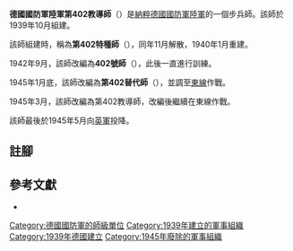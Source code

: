 {{infobox military unit
|unit_name = 德國國防軍陸軍第402特種師<br/>德國國防軍陸軍402號師<br/>德國國防軍陸軍第402替代師<br/>德國國防軍陸軍第402教導師
|image =
|image_size =
|dates = 1939年10月至1945年5月
|country = {{flag|Nazi Germany}}
|branch = [[納粹德國陸軍|陸軍]]
|type = [[步兵|步兵]]
|role =
|size = [[师_(军队)|師]]
|command_structure =
|garrison =
|garrison_label =
|nickname =
|motto =
|colors =
|colors_label =
|march =
|mascot =
|battles =
}}

'''德國國防軍陸軍第402教導師'''（{{lang-de|'''Ausbildungs-Division 402'''}}）是[[納粹德國|納粹德國]][[德國國防軍|國防軍]][[納粹德國陸軍|陸軍]]的一個步兵師。該師於1939年10月組建{{cfn|Mitcham|y=2007}}。

該師組建時，稱為'''第402特種師'''（{{lang-de|'''Division z. b. V. 402'''}}），同年11月解散，1940年1月重建。

1942年9月，該師改編為'''402號師'''（{{lang-de|'''Division Nr. 402'''}}），此後一直進行訓練。

1945年1月底，該師改編為'''第402替代師'''（{{lang-de|'''Ersatz-Division 402'''}}），並調至[[苏德战争|東線]]作戰。

1945年3月，該師改編為第402教導師，改編後繼續在東線作戰。

該師最後於1945年5月向[[英軍|英軍]]投降。

== 註腳 ==
{{reflist}}

== 參考文獻 ==
* {{Cite book|last=Mitcham|first=Samuel W.|title=German Order of Battle. Volume Two: 291st-999th Infantry Divisions, Named Infantry Divisions, and Special Divisions in WWII|publisher=Stackpole Books|year=2007|isbn=9780811734165|location=|author-link=Samuel W. Mitcham|ref={{sfnRef|Mitcham|y=2007}}}}

{{mil-stub}}
{{德國國防軍陸軍的步兵師}}
[[Category:德國國防軍的師級單位|Category:德國國防軍的師級單位]]
[[Category:1939年建立的軍事組織|Category:1939年建立的軍事組織]]
[[Category:1939年德國建立|Category:1939年德國建立]]
[[Category:1945年廢除的軍事組織|Category:1945年廢除的軍事組織]]
